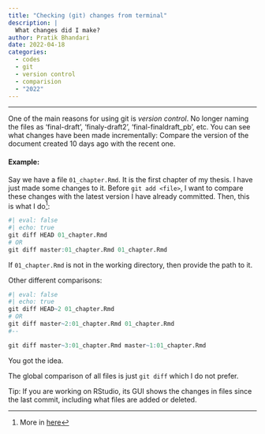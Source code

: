 ```yaml
---
title: "Checking (git) changes from terminal"
description: |
  What changes did I make?
author: Pratik Bhandari
date: 2022-04-18
categories:
  - codes
  - git
  - version control
  - comparision
  - "2022"
---
```


<!-- Oh, so some links brought you here. Cool.\ -->

***

One of the main reasons for using git is *version control*.
No longer naming the files as 'final-draft', 'finaly-draft2', 'final-finaldraft_pb', etc.
You can see what changes have been made incrementally:
Compare the version of the document created 10 days ago with the recent one.

#### Example:

Say we have a file `01_chapter.Rmd`.
It is the first chapter of my thesis.
I have just made some changes to it.
Before `git add <file>`, I want to compare these changes with the latest version I have already committed.
Then, this is what I do^[
More in [here](https://stackoverflow.com/questions/5586383/how-to-diff-one-file-to-an-arbitrary-version-in-git)]:

```r
#| eval: false
#| echo: true
git diff HEAD 01_chapter.Rmd
# OR
git diff master:01_chapter.Rmd 01_chapter.Rmd
```

If `01_chapter.Rmd` is not in the working directory, then provide the path to it.

Other different comparisons:

```r
#| eval: false
#| echo: true
git diff HEAD~2 01_chapter.Rmd
# OR
git diff master~2:01_chapter.Rmd 01_chapter.Rmd
#--

git diff master~3:01_chapter.Rmd master~1:01_chapter.Rmd
```

You got the idea.

The global comparison of all files is just `git diff` which I do not prefer.\

Tip: If you are working on RStudio, its GUI shows the changes in files since the last commit, including what files are added or deleted.
